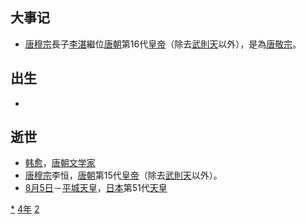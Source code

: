 {{yearTOC|824|唐'''[[長慶|長慶]]四年'''；南诏'''[[保和|保和]]元年'''；吐蕃'''[[彝泰|彝泰]]十年'''；日本'''[[弘仁|弘仁]]十五年'''，'''[[天長_(淳和天皇)|天長]]元年'''；渤海国'''[[建兴_(大仁秀)|建兴]]六年'''}}

== 大事记 ==
*[[唐穆宗|唐穆宗]]長子[[李湛|李湛]]繼位[[唐朝|唐朝]]第16代[[皇帝|皇帝]]（除去[[武則天|武則天]]以外），是為[[唐敬宗|唐敬宗]]。

== 出生 ==
*

== 逝世 ==
{{Wikisource year mention}}
*[[韩愈|韩愈]]，[[唐朝|唐朝]][[文学家|文学家]]
*[[唐穆宗|唐穆宗]]李恒，[[唐朝|唐朝]]第15代[[皇帝|皇帝]]（除去[[武則天|武則天]]以外）。
*[[8月5日|8月5日]]－[[平城天皇|平城天皇]]，[[日本|日本]]第51代[[天皇|天皇]]

[[Category:824年|*]]
[[Category:820年代|4年]]
[[Category:9世纪各年|2]]